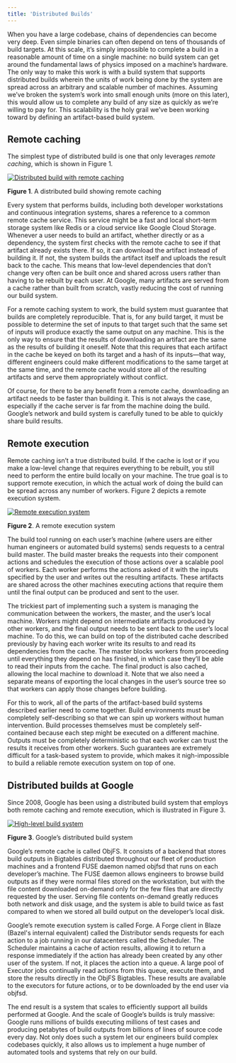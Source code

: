 ```yaml
---
title: 'Distributed Builds'
---
```


When you have a large codebase, chains of dependencies can become very deep.
Even simple binaries can often depend on tens of thousands of build targets. At
this scale, it’s simply impossible to complete a build in a reasonable amount
of time on a single machine: no build system can get around the fundamental
laws of physics imposed on a machine’s hardware. The only way to make this work
is with a build system that supports distributed builds wherein the units of
work being done by the system are spread across an arbitrary and scalable
number of machines. Assuming we’ve broken the system’s work into small enough
units (more on this later), this would allow us to complete any build of any
size as quickly as we’re willing to pay for. This scalability is the holy grail
we’ve been working toward by defining an artifact-based build system.

## Remote caching

The simplest type of distributed build is one that only leverages _remote
caching_, which is shown in Figure 1.

[![Distributed build with remote caching](/versions/7.0.0/images/distributed-build-remote-cache.png)](/images/distributed-build-remote-cache.png)

**Figure 1**. A distributed build showing remote caching

Every system that performs builds, including both developer workstations and
continuous integration systems, shares a reference to a common remote cache
service. This service might be a fast and local short-term storage system like
Redis or a cloud service like Google Cloud Storage. Whenever a user needs to
build an artifact, whether directly or as a dependency, the system first checks
with the remote cache to see if that artifact already exists there. If so, it
can download the artifact instead of building it. If not, the system builds the
artifact itself and uploads the result back to the cache. This means that
low-level dependencies that don’t change very often can be built once and shared
across users rather than having to be rebuilt by each user. At Google, many
artifacts are served from a cache rather than built from scratch, vastly
reducing the cost of running our build system.

For a remote caching system to work, the build system must guarantee that builds
are completely reproducible. That is, for any build target, it must be possible
to determine the set of inputs to that target such that the same set of inputs
will produce exactly the same output on any machine. This is the only way to
ensure that the results of downloading an artifact are the same as the results
of building it oneself. Note that this requires that each artifact in the cache
be keyed on both its target and a hash of its inputs—that way, different
engineers could make different modifications to the same target at the same
time, and the remote cache would store all of the resulting artifacts and serve
them appropriately without conflict.

Of course, for there to be any benefit from a remote cache, downloading an
artifact needs to be faster than building it. This is not always the case,
especially if the cache server is far from the machine doing the build. Google’s
network and build system is carefully tuned to be able to quickly share build
results.

## Remote execution

Remote caching isn’t a true distributed build. If the cache is lost or if you
make a low-level change that requires everything to be rebuilt, you still need
to perform the entire build locally on your machine. The true goal is to support
remote execution, in which the actual work of doing the build can be spread
across any number of workers. Figure 2 depicts a remote execution system.

[![Remote execution system](/versions/7.0.0/images/remote-execution-system.png)](/images/remote-execution-system.png)

**Figure 2**. A remote execution system

The build tool running on each user’s machine (where users are either human
engineers or automated build systems) sends requests to a central build master.
The build master breaks the requests into their component actions and schedules
the execution of those actions over a scalable pool of workers. Each worker
performs the actions asked of it with the inputs specified by the user and
writes out the resulting artifacts. These artifacts are shared across the other
machines executing actions that require them until the final output can be
produced and sent to the user.

The trickiest part of implementing such a system is managing the communication
between the workers, the master, and the user’s local machine. Workers might
depend on intermediate artifacts produced by other workers, and the final output
needs to be sent back to the user’s local machine. To do this, we can build on
top of the distributed cache described previously by having each worker write
its results to and read its dependencies from the cache. The master blocks
workers from proceeding until everything they depend on has finished, in which
case they’ll be able to read their inputs from the cache. The final product is
also cached, allowing the local machine to download it. Note that we also need a
separate means of exporting the local changes in the user’s source tree so that
workers can apply those changes before building.

For this to work, all of the parts of the artifact-based build systems described
earlier need to come together. Build environments must be completely
self-describing so that we can spin up workers without human intervention. Build
processes themselves must be completely self-contained because each step might
be executed on a different machine. Outputs must be completely deterministic so
that each worker can trust the results it receives from other workers. Such
guarantees are extremely difficult for a task-based system to provide, which
makes it nigh-impossible to build a reliable remote execution system on top of
one.

## Distributed builds at Google

Since 2008, Google has been using a distributed build system that employs both
remote caching and remote execution, which is illustrated in Figure 3.

[![High-level build system](/versions/7.0.0/images/high-level-build-system.png)](/images/high-level-build-system.png)

**Figure 3**. Google’s distributed build system

Google’s remote cache is called ObjFS. It consists of a backend that stores
build outputs in Bigtables distributed throughout our fleet of production
machines and a frontend FUSE daemon named objfsd that runs on each developer’s
machine. The FUSE daemon allows engineers to browse build outputs as if they
were normal files stored on the workstation, but with the file content
downloaded on-demand only for the few files that are directly requested by the
user. Serving file contents on-demand greatly reduces both network and disk
usage, and the system is able to build twice as fast compared to when we stored
all build output on the developer’s local disk.

Google’s remote execution system is called Forge. A Forge client in Blaze
(Bazel's internal equivalent) called
the Distributor sends requests for each action to a job running in our
datacenters called the Scheduler. The Scheduler maintains a cache of action
results, allowing it to return a response immediately if the action has already
been created by any other user of the system. If not, it places the action into
a queue. A large pool of Executor jobs continually read actions from this queue,
execute them, and store the results directly in the ObjFS Bigtables. These
results are available to the executors for future actions, or to be downloaded
by the end user via objfsd.

The end result is a system that scales to efficiently support all builds
performed at Google. And the scale of Google’s builds is truly massive: Google
runs millions of builds executing millions of test cases and producing petabytes
of build outputs from billions of lines of source code every day. Not only does
such a system let our engineers build complex codebases quickly, it also allows
us to implement a huge number of automated tools and systems that rely on our
build.
